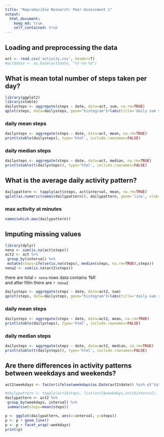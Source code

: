 ```yaml
---
title: "Reproducible Research: Peer Assessment 1"
output: 
  html_document:
    keep_md: true
    self_contained: true
---
```



## Loading and preprocessing the data
```r
act <- read.csv('activity.csv', header=T)
#act$date <- as.Date(act$date, "%Y-%m-%d")
```


## What is mean total number of steps taken per day?
```r
library(ggplot2)
library(xtable)
dailysteps <- aggregate(steps ~ date, data=act, sum, na.rm=TRUE)
qplot(steps, data=dailysteps, geom="histogram")+labs(title='daily sum steps historgram')
```
### daily mean steps
```r
dailysteps <- aggregate(steps ~ date, data=act, mean, na.rm=TRUE)
print(xtable(dailysteps), type='html', include.rownames=FALSE)
```
### daily median steps
```r
dailysteps <- aggregate(steps ~ date, data=act, median, na.rm=TRUE)
print(xtable(t(dailysteps)), type='html', include.rownames=FALSE)
```
## What is the average daily activity pattern?
```r
dailypattern <- tapply(act$steps, act$interval, mean, na.rm=TRUE)
qplot(as.numeric(names(dailypattern)), dailypattern, geom='line', xlab="minutes") 
```
### max activity at minutes
```r
names(which.max(dailypattern))
```

## Imputing missing values
```r
library(dplyr)
nona <- sum(is.na(act$steps))
act2 <- act %>%
 group_by(interval) %>%
 mutate(steps=ifelse(is.na(steps), median(steps, na.rm=TRUE),steps)) 
nona2 <- sum(is.na(act2$steps))

```
there are total `r nona` rows data contains 'NA'  
and after fillin there are `r nona2`
```r
dailysteps <- aggregate(steps ~ date, data=act2, sum)
qplot(steps, data=dailysteps, geom="histogram")+labs(title='daily sum steps historgram after na fillin')
```
### daily mean steps
```r
dailysteps <- aggregate(steps ~ date, data=act2, mean, na.rm=TRUE)
print(xtable(dailysteps), type='html', include.rownames=FALSE)
```
### daily median steps
```r
dailysteps <- aggregate(steps ~ date, data=act2, median, na.rm=TRUE)
print(xtable(t(dailysteps)), type='html', include.rownames=FALSE)
```
## Are there differences in activity patterns between weekdays and weekends?
```r
act2$weekdays <- factor(ifelse(weekdays(as.Date(act2$date)) %in% c('Saturday', 'Sunday'), 'weekend', 'weekday'))

#dailypattern <- tapply(act2$steps, list(act2$weekdays,act2$interval), mean, na.rm=TRUE)
dailypattern <- act2 %>%
 group_by(weekdays, interval) %>%
 summarise(steps=mean(steps))

p <- ggplot(dailypattern, aes(x=interval, y=steps))
p <- p + geom_line()
p <- p + facet_wrap(~weekdays)
print(p)
```
